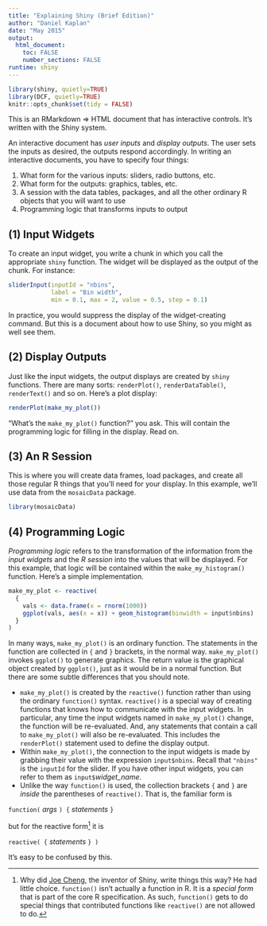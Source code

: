```yaml
---
title: "Explaining Shiny (Brief Edition)"
author: "Daniel Kaplan"
date: "May 2015"
output: 
  html_document:
    toc: FALSE
    number_sections: FALSE
runtime: shiny
---
```


```r
library(shiny, quietly=TRUE)
library(DCF, quietly=TRUE)
knitr::opts_chunk$set(tidy = FALSE)
```

This is an RMarkdown ⇒ HTML document that has interactive controls.  It's written with the Shiny system.

An interactive document has *user inputs* and *display outputs*. The user sets the inputs as desired, the outputs respond accordingly. In writing an interactive documents, you have to specify four things:

1. What form for the various inputs: sliders, radio buttons, etc.
#. What form for the outputs: graphics, tables, etc.
#. A session with the data tables, packages, and all the other ordinary R objects that you will want to use
#. Programming logic that transforms inputs to output



## (1) Input Widgets

To create an input widget, you write a chunk in which you call the appropriate `shiny` function. The widget will be displayed as the output of the chunk. For instance:

```r
sliderInput(inputId = "nbins",
            label = "Bin width",
            min = 0.1, max = 2, value = 0.5, step = 0.1)
```

In practice, you would suppress the display of the widget-creating command.  But this is a document about how to use Shiny, so you might as well see them.

## (2) Display Outputs

Just like the input widgets, the output displays are created by `shiny` functions.  There are many sorts: `renderPlot()`, `renderDataTable()`, `renderText()` and so on.  Here's a plot display:

```r
renderPlot(make_my_plot())
```

"What's the `make_my_plot()` function?" you ask.  This will contain the programming logic for filling in the display. Read on.

## (3) An R Session

This is where you will create data frames, load packages, and create all those regular R things that you'll need for your display. In this example, we'll use data from the `mosaicData` package.

```r
library(mosaicData)
```

## (4) Programming Logic

*Programming logic* refers to the transformation of the information from the *input widgets* and the *R session* into the values that will be displayed. For this example, that logic will be contained within the `make_my_histogram()` function. Here's a simple implementation.

```r
make_my_plot <- reactive( 
  {
    vals <- data.frame(x = rnorm(1000))
    ggplot(vals, aes(x = x)) + geom_histogram(binwidth = input$nbins)
  }
)
```

In many ways, `make_my_plot()` is an ordinary function. The statements in the function are collected in `{` and `}` brackets, in the normal way. `make_my_plot()` invokes `ggplot()` to generate graphics. The return value is the graphical object created by `ggplot()`, just as it would be in a normal function.  But there are some subtle differences that you should note.

* `make_my_plot()` is created by the `reactive()` function rather than using the ordinary `function()` syntax.  `reactive()` is a special way of creating functions that knows how to communicate with the input widgets. In particular, any time the input widgets named in `make_my_plot()` change, the function will be re-evaluated. And, any statements that contain a call to `make_my_plot()` will also be re-evaluated.  This includes the `renderPlot()` statement used to define the display output.
* Within `make_my_plot()`, the connection to the input widgets is made by grabbing their value with the expression `input$nbins`.  Recall that `"nbins"` is the `inputId` for the slider.  If you have other input widgets, you can refer to them as `input$`*widget_name*.
* Unlike the way `function()` is used, the collection brackets `{` and `}` are *inside* the parentheses of `reactive()`.  That is, the familiar form is 

`function(` *args* `) {` *statements* `}` 

but for the reactive form^[Why did [Joe Cheng](https://www.linkedin.com/in/jcheng), the inventor of Shiny, write things this way?  He had little choice.  `function()` isn't actually a function in R.  It is a *special form* that is part of the core R specification.  As such, `function()` gets to do special things that contributed functions like `reactive()` are not allowed to do.] it is

`reactive( {` *statements* `} )`

It's easy to be confused by this.


